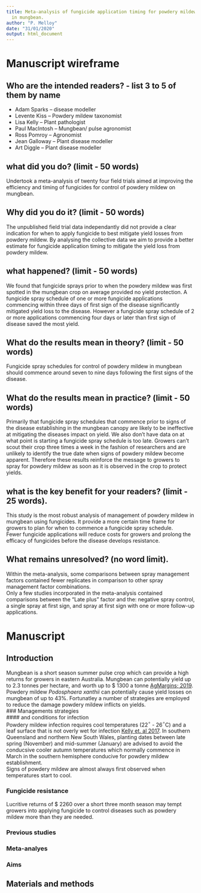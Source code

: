 ```yaml
---
title: Meta-analysis of fungicide application timing for powdery mildew management
  in mungbean.
author: "P. Melloy"
date: "31/01/2020"
output: html_document
---
```


# Manuscript wireframe  

## Who are the intended readers? - list 3 to 5 of them by name  
   * Adam Sparks – disease modeller  
   * Levente Kiss – Powdery mildew taxonomist  
   * Lisa Kelly – Plant pathologist  
   * Paul MacIntosh – Mungbean/ pulse agronomist  
   * Ross Pomroy – Agronomist  
   * Jean Galloway – Plant disease modeller  
   * Art Diggle – Plant disease modeller  

## what did you do? (limit - 50 words)
Undertook a meta-analysis of twenty four field trials aimed at improving the efficiency and timing of fungicides for control of powdery mildew on mungbean.  

## Why did you do it? (limit - 50 words)  
The unpublished field trial data independantly did not provide a clear indication for when to apply fungicide to best mitigate yield losses from powdery mildew. By analysing the collective data we aim to provide a better estimate for fungicide application timing to mitigate the yield loss from powdery mildew.  

## what happened? (limit - 50 words)  
We found that fungicide sprays prior to when the powdery mildew was first spotted in the mungbean crop on average provided no yield protection. A fungicide spray schedule of one or more fungicide applications commencing within three days of first sign of the disease significantly mitigated yield loss to the disease. However a fungicide spray schedule of 2 or more applications commencing four days or later than first sign of disease saved the most yield.  

## What do the results mean in theory? (limit - 50 words)  
Fungicide spray schedules for control of powdery mildew in mungbean should commence around seven to nine days following the first signs of the disease.  

## What do the results mean in practice? (limit - 50 words)  
Primarily that fungicide spray schedules that commence prior to signs of the disease establishing in the mungbean canopy are likely to be ineffective at mitigating the diseases impact on yield. We also don't have data on at what point is starting a fungicide spray schedule is too late. Growers can't scout their crop three times a week in the fashion of researchers and are unlikely to identify the true date when signs of powdery mildew become apparent. Therefore these results reinforce the message to growers to spray for powdery mildew as soon as it is observed in the crop to protect yields.

## what is the key benefit for your readers? (limit - 25 words).  
This study is the most robust analysis of management of powdery mildew in mungbean using fungicides. It provide a more certain time frame for growers to plan for when to commence a fungicide spray schedule.  
Fewer fungicide applications will reduce costs for growers and prolong the efficacy of fungicides before the disease develops resistance.

## What remains unresolved? (no word limit).  
Within the meta-analysis, some comparisons between spray management factors contained fewer replicates in comparison to other spray management factor combinations.  
Only a few studies incorporated in the meta-analysis contained comparisons between the "Late plus" factor and the: negative spray control, a single spray at first sign, and spray at first sign with one or more follow-up applications.  


# Manuscript

## Introduction  
Mungbean is a short season summer pulse crop which can provide a high returns for growers in eastern Australia. Mungbean can potentially yield up to 2.3 tonnes per hectare, and worth up to \$ 1300 a tonne [AgMargins; 2019](https://agmargins.net.au/Reports/Details/fced3a80-a762-481c-b812-9953e33410e6). Powdery mildew _Podosphaera xanthii_ can potentially cause yield losses on mungbean of up to 43%. Fortunatley a number of strategies are employed to reduce the damage powdery mildew inflicts on yields.  
### Managements strategies  
#### and conditions for infection  
Powdery mildew infection requires cool temperatures (22$^\circ$ - 26$^\circ$C) and a leaf surface that is not overly wet for infection [Kelly et. al 2017](https://grdc.com.au/resources-and-publications/grdc-update-papers/tab-content/grdc-update-papers/2017/07/mungbean-and-sorghum-disease-update). In southern Queensland and northern New South Wales, planting dates between late spring (November) and mid-summer (January) are advised to avoid the conducsive cooler autumn temperatures which normally commence in March in the southern hemisphere conducive for powdery mildew establishment.  
Signs of powdery mildew are almost always first observed when temperatures start to cool. 

### Fungicide resistance
Lucritive returns of \$ 2260 over a short three month season may tempt growers into applying fungicide to control diseases such as powdery mildew more than they are needed. 

### Previous studies  

### Meta-analyes  

### Aims  

## Materials and methods  

